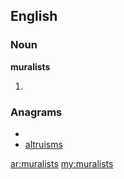 ==English==
===Noun===
'''muralists'''

#{{plural of|[[muralist]]}}

===Anagrams===
* {{alphagram|ailmrsstu}}
* [[altruisms#English|altruisms]]

[[ar:muralists]]
[[my:muralists]]